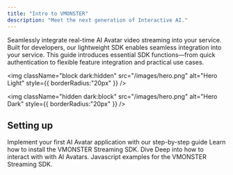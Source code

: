 ```yaml
---
title: "Intro to VMONSTER"
description: "Meet the next generation of Interactive AI."
---
```


Seamlessly integrate real-time AI Avatar video streaming into your service.
Built for developers, our lightweight SDK enables seamless integration into your service.
This guide introduces essential SDK functions—from quick authentication to flexible feature integration and practical use cases.

<img
  className="block dark:hidden"
  src="/images/hero.png"
  alt="Hero Light"
  style={{ borderRadius:"20px" }}
/>

<img
  className="hidden dark:block"
  src="/images/hero.png"
  alt="Hero Dark"
  style={{ borderRadius:"20px" }}
/>

## Setting up

<CardGroup cols="2">
  <Card title="Quickstart" icon="rocket" iconType="regular" href="pages/quickstart">
    Implement your first AI Avatar application with our step-by-step guide
  </Card>
  <Card title="SDK Installation" icon="code" iconType="regular" href="pages/installation">
    Learn how to install the VMONSTER Streaming SDK.
  </Card>
  <Card title="VmonsterRoom" icon="book" iconType="regular" href="/pages/vmonsterRoom">
    Dive Deep into how to interact with with AI Avatars.
  </Card>
  <Card title="Demo" icon="window" iconType="regular" href="/pages/demo">
    Javascript examples for the VMONSTER Streaming SDK.
  </Card>
</CardGroup>